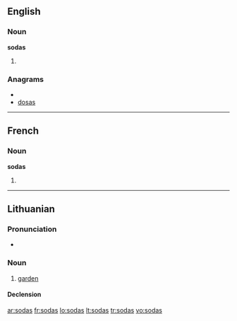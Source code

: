 ==English==

===Noun===
'''sodas'''

# {{plural of|[[soda]]}}

===Anagrams===
* {{alphagram|adoss}}
* [[dosas#English|dosas]]

----

==French==

===Noun===
'''sodas''' {{m}} {{p}}

# {{plural of|[[soda#French|soda]]|lang=fr}}

----

==Lithuanian==

===Pronunciation===
* {{IPA|[ˈsoːdɐs]|lang=lt}}

===Noun===
{{lt-noun|m|sodai|2|sg=sõdas|pl=sõdai}}

# [[garden]]

====Declension====
{{lt-noun-m-as-2|sod|sõd}}

[[ar:sodas]]
[[fr:sodas]]
[[lo:sodas]]
[[lt:sodas]]
[[tr:sodas]]
[[vo:sodas]]